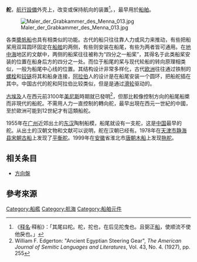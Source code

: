 {{For|中影所製紀錄片|舵 (紀錄片)}}
'''舵'''，[[航行設備|航行設備]]外壳上，改变或保持航向的装置<ref>《[[释名|释名]]·释船》：「其尾曰柁。柁，拕也，在后见拕曳也。且弼正[[船|船]]，使顺流不使他戾也。」 </ref>。，最早用於[[船舶|船舶]]。 

[[Image:Maler_der_Grabkammer_des_Menna_013.jpg|thumb]]

各类[[槳帆船|槳帆船]]{{le|船桨|paddle}}也具有相类似的功能。古代的船只往往靠人力或风力来推动，有些把船桨用双耳圆环固定在[[船舷|船舷]]的两侧，有些则安装在船尾，有些为两者皆可通用。在[[地中海|地中海]]地区的文献中，两侧的船桨往往被称为“四分之一船桨”，其得名于此类船桨安装的位置在船身后方的四分之一处。而位于船尾的桨与现代轮船的转向原理相类似，一般为船尾中心线的位置。其结构设计非常多样化，古代[[欧洲|欧洲]]往往通过铁制的[[螺栓|螺栓]]和[[铰链|铰链]]将其和船身连接，[[阿拉伯|阿拉伯]]人的设计是在船尾安装一个圆环，把船舵插在其中。中国古代的舵和阿拉伯比较类似，但是是通过[[滑轮|滑轮]]驱动的。

[[古埃及|古埃及]]人在西元前3100年[[美尼斯|美尼斯]]時期就已發明<ref name="William F. Edgerton, 255">William F. Edgerton: "Ancient Egyptian Steering Gear", ''The American Journal of Semitic Languages and Literatures'', Vol. 43, No. 4. (1927), pp. 255</ref>，但那比較像控制方向的船尾船槳而非現代的船舵。不需用人力一直控制的轉向舵，最早出現在西元一世紀的中國，至於歐洲可能到12世紀才有這類船舵。

1955年在[[广州|广州]]近郊出土的[[东汉|东汉]]陶制船模，船尾就设有一支舵，这是[[中国|中国]]最早的舵。从出土的汉朝文物和文献可以说明，舵在汉朝已经有。1978年在[[天津市|天津市]][[静海县|静海县]][[宋朝|宋朝]][[古船|古船]]上发现了[[平衡舵|平衡舵]]。1999年在[[安徽|安徽]]省淮北市[[唐朝|唐朝]][[木船|木船]]上发现[[拖舵|拖舵]]。

==相关条目==
* [[方向盤|方向盤]]

== 參考來源 ==
<div class="references-small">
<references />
</div>

{{船的部位}}
{{Authority control}}

[[Category:船艦|Category:船艦]]
[[Category:航海|Category:航海]]
[[Category:船舶元件|Category:船舶元件]]